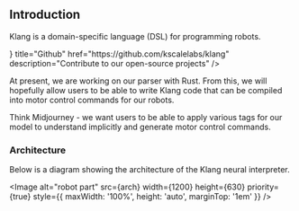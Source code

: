 
## Introduction

Klang is a domain-specific language (DSL) for programming robots.

<Cards>
  <Card
    icon={<FaGithub />}
    title="Github"
    href="https://github.com/kscalelabs/klang"
    description="Contribute to our open-source projects"
  />
</Cards>

At present, we are working on our parser with Rust. From this, we will hopefully allow users to be able to write Klang code that can be compiled into motor control commands for our robots.

Think Midjourney - we want users to be able to apply various tags for our model to understand implicitly and generate motor control commands.

### Architecture

Below is a diagram showing the architecture of the Klang neural interpreter.

<Image
  alt="robot part"
  src={arch}
  width={1200}
  height={630}
  priority={true}
  style={{ maxWidth: '100%', height: 'auto', marginTop: '1em' }}
/>
